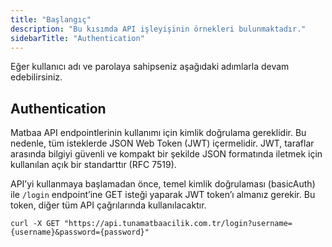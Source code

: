 ```yaml
---
title: "Başlangıç"
description: "Bu kısımda API işleyişinin örnekleri bulunmaktadır."
sidebarTitle: "Authentication"
---
```


<Note>
  Eğer kullanıcı adı ve parolaya sahipseniz aşağıdaki adımlarla devam edebilirsiniz.
</Note>

## Authentication

Matbaa API endpointlerinin kullanımı için kimlik doğrulama gereklidir. Bu nedenle, tüm isteklerde JSON Web Token (JWT) içermelidir. JWT, taraflar arasında bilgiyi güvenli ve kompakt bir şekilde JSON formatında iletmek için kullanılan açık bir standarttır (RFC 7519).

API’yi kullanmaya başlamadan önce, temel kimlik doğrulaması (basicAuth) ile `/login` endpoint’ine GET isteği yaparak JWT token’ı almanız gerekir. Bu token, diğer tüm API çağrılarında kullanılacaktır.

```cURL cURL
curl -X GET "https://api.tunamatbaacilik.com.tr/login?username={username}&password={password}"
```